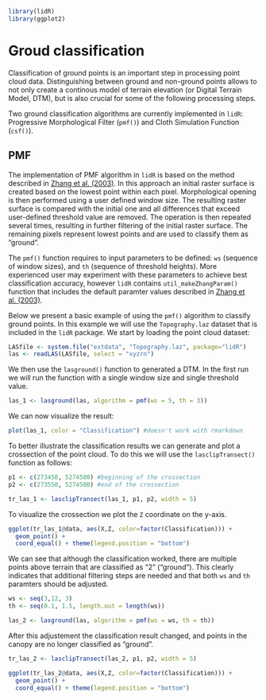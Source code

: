 ```r
library(lidR)
library(ggplot2)
```

# Groud classification

Classification of ground points is an important step in processing point cloud data. Distinguishing between ground and non-ground points allows to not only create a continous model of terrain elevation (or Digital Terrain Model, DTM), but is also crucial for some of the following processing steps. 

Two ground classification algorithms are currently implemented in `lidR`: Progressive Morphological Filter (`pmf()`) and Cloth Simulation Function (`csf()`). 




## PMF

The implementation of PMF algorithm in `lidR` is based on the method described in [Zhang et al. (2003) ](https://ieeexplore.ieee.org/document/1202973). In this approach an initial raster surface is created based on the lowest point within each pixel. Morphological opening is then performed using a user defined window size. The resulting raster surface is compared with the initial one and all differences that exceed user-defined threshold value are removed. The operation is then repeated several times, resulting in further filtering of the initial raster surface. The remaining pixels represent lowest points and are used to classify them as "ground".

The `pmf()` function requires to input parameters to be defined: `ws` (sequence of window sizes), and `th` (sequence of threshold heights). More experienced user may experiment with these parameters to achieve best classification accuracy, however `lidR` contains `util_makeZhangParam()` function that includes the default paramter values described in [Zhang et al. (2003) ](https://ieeexplore.ieee.org/document/1202973).

Below we present a basic example of using the `pmf()` algorithm to classify ground points. In this example we will use the `Topography.laz` dataset that is included in the `lidR` package. We start by loading the point cloud dataset:

```r
LASfile <- system.file("extdata", "Topography.laz", package="lidR")
las <- readLAS(LASfile, select = "xyzrn")

```

We then use the `lasground()` function to generated a DTM. In the first run we will run the function with a single window size and single threshold value.
```r
las_1 <- lasground(las, algorithm = pmf(ws = 5, th = 3))
```

We can now visualize the result:

```r
plot(las_1, color = "Classification") #doesn't work with rmarkdown
```

To better illustrate the classification results we can generate and plot a crossection of the point cloud. To do this we will use the `lasclipTransect()` function as follows:

```r

p1 <- c(273450, 5274500) #beginning of the crossection
p2 <- c(273550, 5274500) #end of the crossection

tr_las_1 <- lasclipTransect(las_1, p1, p2, width = 5)
```

To visualize the crossection we plot the `Z` coordinate on the y-axis.
```r
ggplot(tr_las_1@data, aes(X,Z, color=factor(Classification))) + 
  geom_point() + 
  coord_equal() + theme(legend.position = "bottom")
```

We can see that although the classification worked, there are multiple points above terrain that are classified as "2" ("ground"). This clearly indicates that additional filtering steps are needed and that both `ws` and `th` paramters should be adjusted.

```r
ws <- seq(3,12, 3)
th <- seq(0.1, 1.5, length.out = length(ws))

las_2 <- lasground(las, algorithm = pmf(ws = ws, th = th))
```

After this adjustement the classification result changed, and points in the canopy are no longer classified as "ground".
```r
tr_las_2 <- lasclipTransect(las_2, p1, p2, width = 5)

ggplot(tr_las_2@data, aes(X,Z, color=factor(Classification))) + 
  geom_point() + 
  coord_equal() + theme(legend.position = "bottom")
```













